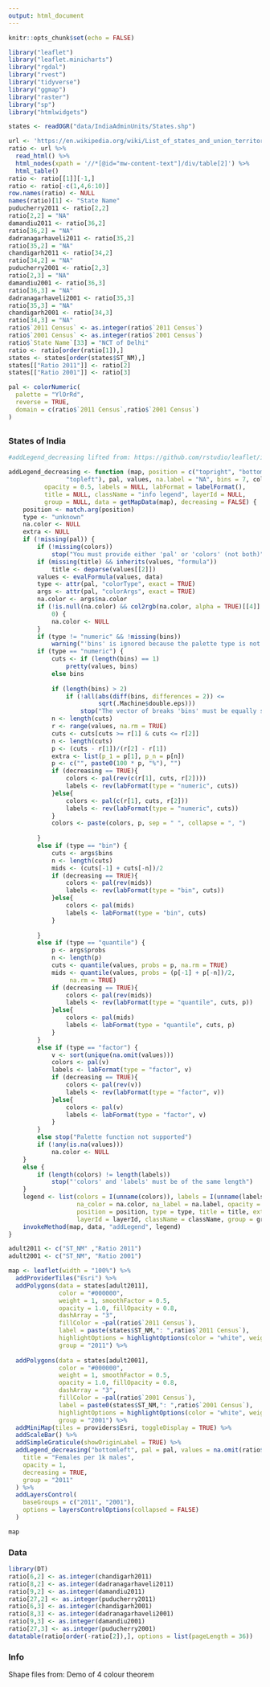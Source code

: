 ```yaml
---
output: html_document
---
```


<style>
    body .main-container {
        max-width: 100%;
        padding: 0;
        margin: 0;
    }
</style>

```r
knitr::opts_chunk$set(echo = FALSE)
```


```r
library("leaflet")
library("leaflet.minicharts")
library("rgdal")
library("rvest")
library("tidyverse")
library("ggmap")
library("raster")
library("sp")
library("htmlwidgets")

states <- readOGR("data/IndiaAdminUnits/States.shp")

url <- 'https://en.wikipedia.org/wiki/List_of_states_and_union_territories_of_India_by_sex_ratio'
ratio <- url %>%
  read_html() %>%
  html_nodes(xpath = '//*[@id="mw-content-text"]/div/table[2]') %>%
  html_table()
ratio <- ratio[[1]][-1,]
ratio <- ratio[-c(1,4,6:10)]
row.names(ratio) <- NULL
names(ratio)[1] <- "State Name"
puducherry2011 <- ratio[2,2]
ratio[2,2] = "NA"
damandiu2011 <- ratio[36,2]
ratio[36,2] = "NA"
dadranagarhaveli2011 <- ratio[35,2]
ratio[35,2] = "NA"
chandigarh2011 <- ratio[34,2]
ratio[34,2] = "NA"
puducherry2001 <- ratio[2,3]
ratio[2,3] = "NA"
damandiu2001 <- ratio[36,3]
ratio[36,3] = "NA"
dadranagarhaveli2001 <- ratio[35,3]
ratio[35,3] = "NA"
chandigarh2001 <- ratio[34,3]
ratio[34,3] = "NA"
ratio$`2011 Census` <- as.integer(ratio$`2011 Census`)
ratio$`2001 Census` <- as.integer(ratio$`2001 Census`)
ratio$`State Name`[33] = "NCT of Delhi"
ratio <- ratio[order(ratio[1]),]
states <- states[order(states$ST_NM),]
states[["Ratio 2011"]] <- ratio[2]
states[["Ratio 2001"]] <- ratio[3]

pal <- colorNumeric(
  palette = "YlOrRd",
  reverse = TRUE,
  domain = c(ratio$`2011 Census`,ratio$`2001 Census`)
)

```

## {.tabset}
### States of India

```r
#addLegend_decreasing lifted from: https://github.com/rstudio/leaflet/issues/256#issuecomment-440290201

addLegend_decreasing <- function (map, position = c("topright", "bottomright", "bottomleft", 
			    "topleft"), pal, values, na.label = "NA", bins = 7, colors, 
		  opacity = 0.5, labels = NULL, labFormat = labelFormat(), 
		  title = NULL, className = "info legend", layerId = NULL, 
		  group = NULL, data = getMapData(map), decreasing = FALSE) {
	position <- match.arg(position)
	type <- "unknown"
	na.color <- NULL
	extra <- NULL
	if (!missing(pal)) {
		if (!missing(colors)) 
			stop("You must provide either 'pal' or 'colors' (not both)")
		if (missing(title) && inherits(values, "formula")) 
			title <- deparse(values[[2]])
		values <- evalFormula(values, data)
		type <- attr(pal, "colorType", exact = TRUE)
		args <- attr(pal, "colorArgs", exact = TRUE)
		na.color <- args$na.color
		if (!is.null(na.color) && col2rgb(na.color, alpha = TRUE)[[4]] == 
		    0) {
			na.color <- NULL
		}
		if (type != "numeric" && !missing(bins)) 
			warning("'bins' is ignored because the palette type is not numeric")
		if (type == "numeric") {
			cuts <- if (length(bins) == 1) 
				pretty(values, bins)
			else bins	
			
			if (length(bins) > 2) 
				if (!all(abs(diff(bins, differences = 2)) <= 
				         sqrt(.Machine$double.eps))) 
					stop("The vector of breaks 'bins' must be equally spaced")
			n <- length(cuts)
			r <- range(values, na.rm = TRUE)
			cuts <- cuts[cuts >= r[1] & cuts <= r[2]]
			n <- length(cuts)
			p <- (cuts - r[1])/(r[2] - r[1])
			extra <- list(p_1 = p[1], p_n = p[n])
			p <- c("", paste0(100 * p, "%"), "")
			if (decreasing == TRUE){
				colors <- pal(rev(c(r[1], cuts, r[2])))
				labels <- rev(labFormat(type = "numeric", cuts))
			}else{
				colors <- pal(c(r[1], cuts, r[2]))
				labels <- rev(labFormat(type = "numeric", cuts))
			}
			colors <- paste(colors, p, sep = " ", collapse = ", ")
			
		}
		else if (type == "bin") {
			cuts <- args$bins
			n <- length(cuts)
			mids <- (cuts[-1] + cuts[-n])/2
			if (decreasing == TRUE){
				colors <- pal(rev(mids))
				labels <- rev(labFormat(type = "bin", cuts))
			}else{
				colors <- pal(mids)
				labels <- labFormat(type = "bin", cuts)
			}
			
		}
		else if (type == "quantile") {
			p <- args$probs
			n <- length(p)
			cuts <- quantile(values, probs = p, na.rm = TRUE)
			mids <- quantile(values, probs = (p[-1] + p[-n])/2, 
				 na.rm = TRUE)
			if (decreasing == TRUE){
				colors <- pal(rev(mids))
				labels <- rev(labFormat(type = "quantile", cuts, p))
			}else{
				colors <- pal(mids)
				labels <- labFormat(type = "quantile", cuts, p)
			}
		}
		else if (type == "factor") {
			v <- sort(unique(na.omit(values)))
			colors <- pal(v)
			labels <- labFormat(type = "factor", v)
			if (decreasing == TRUE){
				colors <- pal(rev(v))
				labels <- rev(labFormat(type = "factor", v))
			}else{
				colors <- pal(v)
				labels <- labFormat(type = "factor", v)
			}
		}
		else stop("Palette function not supported")
		if (!any(is.na(values))) 
			na.color <- NULL
	}
	else {
		if (length(colors) != length(labels)) 
			stop("'colors' and 'labels' must be of the same length")
	}
	legend <- list(colors = I(unname(colors)), labels = I(unname(labels)), 
	               na_color = na.color, na_label = na.label, opacity = opacity, 
	               position = position, type = type, title = title, extra = extra, 
	               layerId = layerId, className = className, group = group)
	invokeMethod(map, data, "addLegend", legend)
}

adult2011 <- c("ST_NM" ,"Ratio 2011")
adult2001 <- c("ST_NM", "Ratio 2001")

map <- leaflet(width = "100%") %>% 
  addProviderTiles("Esri") %>% 
  addPolygons(data = states[adult2011], 
              color = "#000000", 
              weight = 1, smoothFactor = 0.5,
              opacity = 1.0, fillOpacity = 0.8,
              dashArray = "3",
              fillColor = ~pal(ratio$`2011 Census`),
              label = paste(states$ST_NM,": ",ratio$`2011 Census`),
              highlightOptions = highlightOptions(color = "white", weight = 2),
              group = "2011") %>%
  
  addPolygons(data = states[adult2001], 
              color = "#000000", 
              weight = 1, smoothFactor = 0.5,
              opacity = 1.0, fillOpacity = 0.8,
              dashArray = "3",
              fillColor = ~pal(ratio$`2001 Census`),
              label = paste0(states$ST_NM,": ",ratio$`2001 Census`),
              highlightOptions = highlightOptions(color = "white", weight = 2),
              group = "2001") %>%
  addMiniMap(tiles = providers$Esri, toggleDisplay = TRUE) %>% 
  addScaleBar() %>%
  addSimpleGraticule(showOriginLabel = TRUE) %>%
  addLegend_decreasing("bottomleft", pal = pal, values = na.omit(ratio$`2011 Census`),
    title = "Females per 1k males",
    opacity = 1,
    decreasing = TRUE,
    group = "2011"
  ) %>% 
  addLayersControl(
    baseGroups = c("2011", "2001"),
    options = layersControlOptions(collapsed = FALSE)
  )

map
```

### Data

```r
library(DT)
ratio[6,2] <- as.integer(chandigarh2011)
ratio[8,2] <- as.integer(dadranagarhaveli2011)
ratio[9,2] <- as.integer(damandiu2011)
ratio[27,2] <- as.integer(puducherry2011)
ratio[6,3] <- as.integer(chandigarh2001)
ratio[8,3] <- as.integer(dadranagarhaveli2001)
ratio[9,3] <- as.integer(damandiu2001)
ratio[27,3] <- as.integer(puducherry2001)
datatable(ratio[order(-ratio[2]),], options = list(pageLength = 36))
```

### Info

Shape files from:
Demo of 4 colour theorem